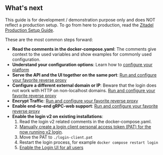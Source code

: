 
## What's next

This guide is for development / demonstration purpose only and does NOT reflect a production setup.
To go from here to production, read the [Zitadel Production Setup Guide](/self-hosting/manage/production).

These are the most common steps forward:
- **Read the comments in the docker-compose.yaml**: The comments give context to the used variables and show examples for commonly used configuration.
- **Understand your configuration options**: Learn how to [configure your platform](/self-hosting/manage/configure)
- **Serve the API and the UI together on the same port**: [Run and configure your favorite reverse proxy](/self-hosting/manage/reverseproxy/reverse_proxy)
- **Configure a different external domain or IP**: Beware that the login does not work with HTTP on non-localhost domains. [Run and configure your favorite reverse proxy](/self-hosting/manage/reverseproxy/reverse_proxy)
- **Encrypt Traffic**: [Run and configure your favorite reverse proxy](/self-hosting/manage/reverseproxy/reverse_proxy)
- **Enable end-to-end gRPC-web support**: [Run and configure your favorite reverse proxy](/self-hosting/manage/reverseproxy/reverse_proxy)
- **Enable the login v2 on existing installations**:
  1. Read the login v2 related comments in the docker-compose.yaml. 
  1. [Manually create a login client personal access token (PAT) for the now running v2 login](/self-hosting/manage/login-client#create-login-client).
  1. Move the PAT to `./login-client.pat`
  1. Restart the login process, for example `docker compose restart login`
  1. [Enable the Login UI for all users](/self-hosting/manage/login-client#require-login-v2)
